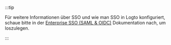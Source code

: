 :::tip

Für weitere Informationen über SSO und wie man SSO in Logto konfiguriert, schaue bitte in der [Enterprise SSO (SAML & OIDC)](/connectors/enterprise-connectors) Dokumentation nach, um loszulegen.

:::

